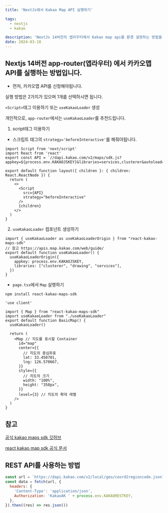```yaml
---
title: 'NextJs에서 Kakao Map API 실행하기'

tags:
  - nextjs
  - kakao

description: 'NextJs 14버전의 앱라우터에서 Kakao map api를 환경 설정하는 방법을 알아보겠습니다.'
date: 2024-03-18
---
```


## Nextjs 14버전 app-router(앱라우터) 에서 카카오맵 API를 실행하는 방법입니다.

- 먼저, 카카오맵 API를 신청해야됩니다.

실행 방법은 2가지가 있으며 1개를 선택하시면 됩니다.

`<Script>`태그 이용하기 또는 `useKakaoLoader` 생성

개인적으로, `app-router`에서는 `useKakaoLoader`를 추천드립니다.

1. script태그 이용하기

- 스크립트 태그의 `strategy='beforeInteractive'`를 해줘야됩니다.

```javascript:app/map/layout.tsx
import Script from 'next/script'
import React from 'react'
export const API = `//dapi.kakao.com/v2/maps/sdk.js?appkey=${process.env.KAKAOJSKEY}&libraries=services,clusterer&autoload=false`

export default function layout({ children }: { children: React.ReactNode }) {
  return (
    <>
      <Script
        src={API}
        strategy="beforeInteractive"
      />
      {children}
    </>
  )
}
```

2. `useKakaoLoader` 컴포넌트 생성하기

```javascript:components/use-kakao-loader.tsx
import { useKakaoLoader as useKakaoLoaderOrigin } from "react-kakao-maps-sdk"
// 참고 https://apis.map.kakao.com/web/guide/
export default function useKakaoLoader() {
  useKakaoLoaderOrigin({
    appkey: process.env.KAKAOJSKEY,
    libraries: ["clusterer", "drawing", "services"],
  })
}
```

- `page.tsx`에서 `Map` 실행하기

`npm install react-kakao-maps-sdk`

```javascript:app/map/page.tsx
'use client'

import { Map } from "react-kakao-maps-sdk"
import useKakaoLoader from "./useKakaoLoader"
export default function BasicMap() {
  useKakaoLoader()

  return (
    <Map // 지도를 표시할 Container
      id="map"
      center={{
        // 지도의 중심좌표
        lat: 33.450701,
        lng: 126.570667,
      }}
      style={{
        // 지도의 크기
        width: "100%",
        height: "350px",
      }}
      level={3} // 지도의 확대 레벨
    />
  )
}
```

## 참고

[공식 kakao maps sdk 깃허브](https://github.com/JaeSeoKim/react-kakao-maps-sdk '공식 깃허브')

[react kakao map sdk 공식 문서](https://react-kakao-maps-sdk.jaeseokim.dev/ 'nextjs kakao map sdk')

## REST API를 사용하는 방법

```javascript
const url = `https://dapi.kakao.com/v2/local/geo/coord2regioncode.json?x=127.1086228&y=37.4012191`
const data = fetch(url, {
  headers: {
    'Content-Type': 'application/json',
    Authorization: 'KakaoAK ' + process.env.KAKAORESTKEY,
  },
}).then((res) => res.json())
```
